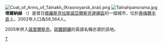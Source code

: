 {{unreferenced|time=2008-12-21}}

{{coord|69|30|N|88|24|E|display=title}}
[[File:Coat_of_Arms_of_Talnakh_(Krasnoyarsk_krai).png|right]]
[[File:Talnahpanorama.jpg|thumb]]
'''塔爾納赫''' （{{lang-ru|Талнах}}）是昔日[[俄羅斯|俄羅斯]][[克拉斯諾亞爾斯克邊疆區|克拉斯諾亞爾斯克邊疆區]]的一個城市，位於[[泰梅爾半島|泰梅爾半島]]上。2002年人口為58,564人。

2005年併入[[諾里爾斯克|諾里爾斯克]]。[[硫鐵銅礦|硫鐵銅礦]]的英語名稱亦源於該地。

[[Category:克拉斯诺亚尔斯克边疆区聚居地|Т]]